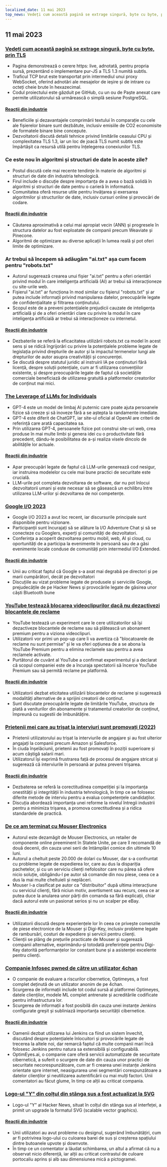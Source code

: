 ```yaml
---
localized_date: 11 mai 2023
top_news: Vedeți cum această pagină se extrage singură, byte cu byte, prin TLS
---
```




<CallToAction />

<Steps>

## 11 mai 2023

### [Vedeți cum această pagină se extrage singură, byte cu byte, prin TLS](https://subtls.pages.dev/)

- Pagina demonstrează o cerere https: live, adnotată, pentru propria sursă, prezentând o implementare pur-JS a TLS 1.3 numită subtls.
- Traficul TCP brut este transportat prin intermediul unui proxy WebSocket, oferind adnotări ale mesajelor de ieșire și de intrare cu octeți cheie brute în hexazecimal.
- Codul proiectului este găzduit pe GitHub, cu un ou de Paște anexat care permite utilizatorului să urmărească o simplă sesiune PostgreSQL.

#### [Reacții din industrie](http://news.ycombinator.com/item?id=35884437)

- Beneficiile și dezavantajele comprimării textului în comparație cu cele ale fișierelor binare sunt dezbătute, inclusiv emisiile de CO2 economisite de formatele binare bine concepute.
- Dezvoltatorii discută detalii tehnice privind limitările ceasului CPU și complexitatea TLS 1.3, iar un loc de joacă TLS numit subtls este împărtășit ca resursă utilă pentru înțelegerea conexiunilor TLS.

### Ce este nou în algoritmi și structuri de date în aceste zile?

- Postul discută cele mai recente tendințe în materie de algoritmi și structuri de date din industria tehnologică.
- Firul include o discuție despre importanța de a avea o bază solidă în algoritmi și structuri de date pentru o carieră în informatică.
- Comunitatea oferă resurse utile pentru învățarea și exersarea algoritmilor și structurilor de date, inclusiv cursuri online și provocări de codare.

#### [Reacții din industrie](http://news.ycombinator.com/item?id=35886900)

- Căutarea aproximativă a celui mai apropiat vecin (ANN) și progresele în structura datelor au fost exploatate de companii precum Weaviate și Pinecone.
- Algoritmii de optimizare au diverse aplicații în lumea reală și pot oferi limite de optimizare.

### Ar trebui să începem să adăugăm "ai.txt" așa cum facem pentru "robots.txt"

- Autorul sugerează crearea unui fișier "ai.txt" pentru a oferi orientări privind modul în care inteligența artificială (AI) ar trebui să interacționeze cu site-urile web.
- Fișierul "ai.txt" ar funcționa în mod similar cu fișierul "robots.txt" și ar putea include informații privind manipularea datelor, preocupările legate de confidențialitate și filtrarea conținutului.
- Scopul este de a preveni potențialele prejudicii cauzate de inteligența artificială și de a oferi orientări clare cu privire la modul în care inteligența artificială ar trebui să interacționeze cu internetul.

#### [Reacții din industrie](http://news.ycombinator.com/item?id=35886288)

- Dezbaterile se referă la eficacitatea utilizării robots.txt ca model în acest sens și se ridică îngrijorări cu privire la potențialele probleme legate de legislația privind drepturile de autor și la impactul termenelor lungi ale drepturilor de autor asupra creativității și concurenței.
- Se discută despre statutul juridic al instruirii IA pe conținuturi fără licență, despre soluții potențiale, cum ar fi utilizarea convențiilor existente, și despre preocupările legate de faptul că societățile comerciale beneficiază de utilizarea gratuită a platformelor creatorilor de conținut mai mici.

### [The Leverage of LLMs for Individuals](https://mazzzystar.github.io/2023/05/10/LLM-for-individual/)

- GPT-4 este un model de limbaj AI puternic care poate ajuta persoanele fizice să creeze și să inoveze fără a se aștepta la randamente imediate.
- GPT-4 este diferit de ChatGPT, iar site-ul oficial al OpenAI are criterii de referință care arată capacitatea sa.
- Prin utilizarea GPT-4, persoanele fizice pot construi site-uri web, crea produse în mai multe limbi și genera idei cu o productivitate fără precedent, dându-le posibilitatea de a-și realiza visele dincolo de abilitățile lor actuale.

#### [Reacții din industrie](http://news.ycombinator.com/item?id=35885797)

- Apar preocupări legate de faptul că LLM-urile generează cod nesigur, iar instruirea modelelor cu cele mai bune practici de securitate este crucială.
- LLM-urile pot completa dezvoltarea de software, dar nu pot înlocui dezvoltatorii umani și este necesar să se găsească un echilibru între utilizarea LLM-urilor și dezvoltarea de noi competențe.

### [Google I/O 2023](https://io.google/2023/)

- Google I/O 2023 a avut loc recent, iar discursurile principale sunt disponibile pentru vizionare.
- Participanții sunt încurajați să se alăture la I/O Adventure Chat și să se conecteze cu Googlers, experți și comunități de dezvoltatori.
- Conferința a acoperit dezvoltarea pentru mobil, web, AI și cloud, cu oportunități de a participa la evenimente în persoană sau de a găsi evenimente locale conduse de comunități prin intermediul I/O Extended.

#### [Reacții din industrie](http://news.ycombinator.com/item?id=35886559)

- Unii au criticat faptul că Google s-a axat mai degrabă pe directori și pe marii cumpărători, decât pe dezvoltatori
- Discuțiile au vizat probleme legate de produsele și serviciile Google, prejudecățile de pe Hacker News și provocările legate de găsirea unor căști Bluetooth bune

### [YouTube testează blocarea videoclipurilor dacă nu dezactivezi blocantele de reclame](https://www.bleepingcomputer.com/news/technology/youtube-tests-blocking-videos-unless-you-disable-ad-blockers/)

- YouTube testează un experiment care le cere utilizatorilor să își dezactiveze blocantele de reclame sau să plătească un abonament premium pentru a viziona videoclipuri.
- Utilizatorii vor primi un pop-up care îi va avertiza că "blocatoarele de reclame nu sunt permise" și le va oferi opțiunea de a se abona la YouTube Premium pentru a elimina reclamele sau pentru a avea reclamele activate.
- Purtătorul de cuvânt al YouTube a confirmat experimentul și a declarat că scopul companiei este de a încuraja spectatorii să încerce YouTube Premium sau să permită reclame pe platformă.

#### [Reacții din industrie](http://news.ycombinator.com/item?id=35892512)

- Utilizatorii dezbat eticitatea utilizării blocantelor de reclame și sugerează modalități alternative de a sprijini creatorii de conținut.
- Sunt discutate preocupările legate de limitările YouTube, structura de plată a veniturilor din abonamente și tratamentul creatorilor de conținut, împreună cu sugestii de îmbunătățire.

### [Prietenii mei care au trișat la interviuri sunt promovați (2022)](https://www.teamblind.com/post/My-friends-who-cheated-in-interviews-are-getting-promoted-😡😡😡😡-XnYM4nLs)

- Prietenii utilizatorului au trișat la interviurile de angajare și au fost ulterior angajați la companii precum Amazon și Salesforce.
- În ciuda înșelăciunii, prietenii au fost promovați în poziții superioare și acum câștigă salarii mari.
- Utilizatorul își exprimă frustrarea față de procesul de angajare stricat și sugerează că interviurile în persoană ar putea preveni trișarea.

#### [Reacții din industrie](http://news.ycombinator.com/item?id=35885342)

- Dezbaterea se referă la corectitudinea competiției și la importanța onestității și integrității în industria tehnologică, în timp ce se folosesc diferite metode de interviu pentru a evalua competențele candidaților.
- Discuția abordează importanța unei reforme la nivelul întregii industrii pentru a minimiza trișarea, a promova corectitudinea și a ridica standardele de practică.

### [De ce am terminat cu Mouser Electronics](https://lcamtuf.substack.com/p/why-im-done-with-mouser-electronics)

- Autorul este dezamăgit de Mouser Electronics, un retailer de componente online preeminent în Statele Unite, pe care îl recomandă de două decenii, din cauza unei serii de întâmplări comice din ultimele 10 luni.
- Autorul a cheltuit peste 20.000 de dolari cu Mouser, dar s-a confruntat cu probleme legate de expedierea lor, care au dus la dispariția pachetelor, și cu un serviciu clienți nefolositor care nu părea să ofere nicio soluție, obligându-l pe autor să comande din nou piese, ceea ce a dus la mai multe cheltuieli și neplăceri.
- Mouser l-a clasificat pe autor ca "distribuitor" după ultima interacțiune cu serviciul clienți, fără niciun motiv, avertisment sau recurs, ceea ce ar putea duce la anularea unor părți din comanda sa fără explicații, chiar dacă autorul este un pasionat serios și nu un scalper pe eBay.

#### [Reacții din industrie](http://news.ycombinator.com/item?id=35892246)

- Utilizatorii discută despre experiențele lor în ceea ce privește comenzile de piese electronice de la Mouser și Digi-Key, inclusiv probleme legate de rambursări, costuri de expediere și servicii pentru clienți.
- Clienții se plâng de prețurile practicate de Mouser și sugerează companii alternative, exprimându-și totodată preferințele pentru Digi-Key datorită performanțelor lor constant bune și a asistenței excelente pentru clienți.

### [Companie Infosec pwned de către un utilizator 4chan](https://maia.crimew.gay/posts/optimeyes-leak/)

- O companie de evaluare a riscurilor cibernetice, Optimeyes, a fost complet deținută de un utilizator anonim de pe 4chan.
- Scurgerea de informații include tot codul sursă al platformei Optimeyes, datele clienților, modele ML complet antrenate și acreditările codificate pentru infrastructura lor.
- Scurgerea de informații a fost posibilă din cauza unei instanțe Jenkins configurate greșit și subliniază importanța securității cibernetice.

#### [Reacții din industrie](http://news.ycombinator.com/item?id=35888509)

- Oamenii dezbat utilizarea lui Jenkins ca fiind un sistem învechit, discutând despre potențialele înlocuitori și provocările legate de trecerea la altele noi, dar remarcă faptul că multe companii mari încă folosesc Jenkins pentru natura sa extensibilă și configurabilă.
- OptimEyes.ai, o companie care oferă servicii automatizate de securitate cibernetică, a suferit o scurgere de date din cauza unor practici de securitate necorespunzătoare, cum ar fi crearea unei instanțe Jenkins orientate spre internet, neasigurarea unei segmentări corespunzătoare a datelor clienților și neutilizarea autentificării cu mai mulți factori. Unii comentatori au făcut glume, în timp ce alții au criticat compania.

### [Logo-ul "Y" din colțul din stânga sus a fost actualizat la SVG](https://news.ycombinator.com/y18.svg)

- Logo-ul "Y" al Hacker News, situat în colțul din stânga sus al interfeței, a primit un upgrade la formatul SVG (scalable vector graphics).

#### [Reacții din industrie](http://news.ycombinator.com/item?id=35894326)

- Unii utilizatori au avut probleme cu designul, sugerând îmbunătățiri, cum ar fi potrivirea logo-ului cu culoarea barei de sus și creșterea spațiului dintre butoanele upvote și downvote.
- În timp ce un comentator a lăudat schimbarea, un altul a afirmat că nu a observat nicio diferență, iar alții au criticat contrastul de culoare portocaliu aprins și alb sau dimensiunea mică a pictogramei.

</Steps>
